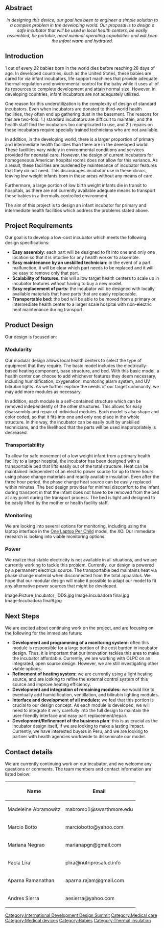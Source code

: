 == Abstract ==
<center>''In designing this device, our goal has been to engineer a simple solution to a complex problem in the developing world. Our proposal is to design a safe incubator that will be used in local health centers, be easily assembled, be portable, need minimal operating capabilities and will keep the infant warm and hydrated. ''</center>

{{TOCright}}

== Introduction ==
1 out of every 22 babies born in the world dies before reaching 28 days of age.  In developed countries, such as the United States, these babies are cared for via infant incubators, life support machines that provide adequate thermal regulation and environmental control for the baby while it uses all of its resources to complete development and attain normal size.  However, in developing countries, infant incubators are not adequately utilized.

One reason for this underutilization is the complexity of design of standard incubators.  Even when incubators are donated to third-world health facilities, they often end up gathering dust in the basement.  The reasons for this are two-fold: 1.)  standard incubators are difficult to maintain, and the health staff find the incubators too complicated to use, and 2.)  repairs on these incubators require specially trained technicians who are not available.

In addition, in the developing world, there is a larger proportion of primary and intermediate health facilities than there are in the developed world.  These facilities vary widely in environmental conditions and services provided for neonatal care.  However, the design of current incubators for homogeneous American hospital rooms does not allow for this variance.  As a result, these facilities are burdened by maintenance of incubator features that they do not need.  This discourages incubator use in these clinics, leaving low weight infants born in these areas without any means of care.

Furthermore, a large portion of low birth weight infants die in transit to hospitals, as there are not currently available adequate means to transport these babies in a thermally controlled environment.  

The aim of this project is to design an infant incubator for primary and intermediate health facilities which address the problems stated above.

== Project Requirements ==
Our goal is to develop a low-cost incubator which meets the following design specifications:
* '''Easy assembly:''' each part will be designed to fit into one and only one location so that it is intuitive for any health worker to assemble. 
* '''Easy maintenance by an unskilled technician:''' in the event of a part malfunction, it will be clear which part needs to be replaced and it will be easy to remove only that part.
* '''Scalability of features:''' this will allow target health centers to scale up in incubator features without having to buy a new model.
*  '''Easy replacement of parts:''' the incubator will be designed with locally available materials that have parts that are easily replaceable.
* '''Transportable bed:''' the bed will be able to be moved from a primary or intermediate health center to a larger scale hospital with non-electric heat maintenance during transport.

== Product Design ==
Our design is focused on:<br />

=== Modularity ===
Our modular design allows local health centers to select the type of equipment that they require. The basic model includes the electrically-based heating component, base structure, and bed.  With this basic model, a health center can choose to add whichever features they deem necessary, including humidification, oxygenation, monitoring alarm system, and UV bilirubin lights.  As we further explore the needs of our target community, we may add more modules as necessary.  

In addition, each module is a self-contained structure which can be removed independently of the other structures.  This allows for easy disassembly and repair of individual modules.  Each model is also shape and color coded, so that it fits into one and only one place in the whole structure.  In this way, the incubator can be easily built by unskilled technicians, and the likelihood that the parts will be used inappropriately is decreased.  

=== Transportability ===
To allow for safe movement of a low weight infant from a primary health facility to a larger hospital, the incubator has been designed with a transportable bed that lifts easily out of the total structure.  Heat can be maintained independent of an electric power source for up to three hours using phase change materials and readily available insulation.  Even after the three hour period, the phase change heat source can be easily replaced within minutes.  The bed design provides for minimal discomfort to the infant during transport in that the infant does not have to be removed from the bed at any point during the transport process.  The bed is light and designed to be easily lifted by the mother or health facility staff.  

=== Monitoring ===
We are looking into several options for monitoring, including using the laptop interface in the [[One Laptop Per Child]] model, the XO.  Our immediate research is looking into viable monitoring options.

=== Power ===
We realize that stable electricity is not available in all situations, and we are currently working to tackle this problem.  Currently, our design is powered by a permanent electrical source.  The transportable bed maintains heat via phase change material when disconnected from the total apparatus.  We hope that our modular design will make it possible to adapt our model to fit any alternative power sources that might be developed.
 
 
<gallery>
Image:Picture_Incubator_IDDS.jpg
Image:Incubadora final.jpg‎
Image:Incubadora final6.jpg‎
</gallery>

== Next Steps ==
We are excited about continuing work on the project, and are focusing on the following for the immediate future:
* '''Development and programming of a monitoring system:''' often this module is responsible for a large portion of the cost burden in incubator design.  Thus, it is important that our innovation tackles this area to make the incubator affordable.  Currently, we are working with OLPC on an integrated, open source design.  However, we are still investigating other viable options.   
* '''Refinement of heating system:''' we are currently using a light heating source, and are looking to refine the external control system of this source and improve heating efficiency.
* '''Development and integration of remaining modules:''' we would like to eventually add humidification, ventillation, and bilirubin lighting modules.
* '''Interface and development of all modules:''' we feel that this portion is crucial to our design concept.  As each module is developed, we will need to integrate it very carefully into the full design to maintain the user-friendly interface and easy part replacement/repair.<br />
* '''Development/Refinement of the business plan: ''' this is as crucial as the incubator design itself, if we are looking to make a lasting impact.  Currently, we have interested buyers in Peru, and we are looking to partner with health agencies worldwide to disseminate our model.  <br/>

== Contact details ==
We are currently continuing work on our incubator, and we welcome any questions or comments.  The team members and contact information are listed below:
{| class="wikitable"
|-
! Name
! Email

|-
| Madeleine Abramowitz
| mabromo1@swarthmore.edu

|-
| Marcio Botto
| marciobotto@yahoo.com

|-
| Mariana Negrao
| marianapgn@gmail.com

|-
| Paola Lira  
| plira@nutriprosalud.info

|-
| Aparna Ramanathan
| aparna.rajam@gmail.com

|-
| Andres Sierra
| aesierra@yahoo.com
|}

<!-- feel free to put in more categories, such as -->

[[Category:International Development Design Summit]]
[[Category:Medical care]]
[[Category:Medical devices]]
[[Category:Babies]]
[[Category:Thermal insulation]]